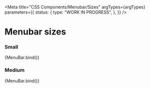 
<Meta
  title="CSS Components/Menubar/Sizes"
  argTypes={argTypes}
  parameters={{
    status: {
      type: "WORK IN PROGRESS",
    },
  }}
/>

# Menubar sizes

### Small

<Canvas>
  <Story name="Small" args={{ ...defaultArgs, iconPlacement: "before", size: "sm" }}>
    {MenuBar.bind()}
  </Story>
</Canvas>

### Medium

<Canvas>
  <Story name="Medium" args={{ ...defaultArgs, iconPlacement: "before", size: "md" }}>
    {MenuBar.bind()}
  </Story>
</Canvas>
